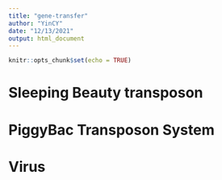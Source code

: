 ```yaml
---
title: "gene-transfer"
author: "YinCY"
date: "12/13/2021"
output: html_document
---
```


```r
knitr::opts_chunk$set(echo = TRUE)
```

# Sleeping Beauty transposon

# PiggyBac Transposon System

# Virus



